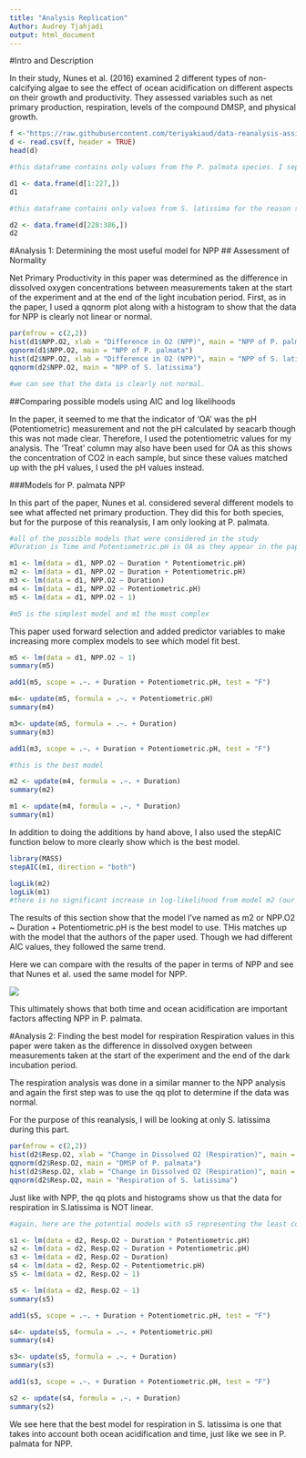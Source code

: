 ```yaml
---
title: "Analysis Replication"
Author: Audrey Tjahjadi
output: html_document
---
```

#Intro and Description

In their study, Nunes et al. (2016) examined 2 different types of non-calcifying algae to see the effect of ocean acidification on different aspects on their growth and productivity. They assessed variables such as net primary production, respiration, levels of the compound DMSP, and physical growth. 

```r
f <-"https://raw.githubusercontent.com/teriyakiaud/data-reanalysis-assignment/master/Nunes_2015(1).csv"
d <- read.csv(f, header = TRUE)
head(d)
```

```r
#this dataframe contains only values from the P. palmata species. I separated them because the paper states that each experiment and analysis for the 2 species was done separately.  

d1 <- data.frame(d[1:227,])
d1
```
```r
#this dataframe contains only values from S. latissima for the reason stated above.

d2 <- data.frame(d[228:386,])
d2
```

#Analysis 1: Determining the most useful model for NPP
## Assessment of Normality

Net Primary Productivity in this paper was determined as the difference in dissolved oxygen concentrations between measurements taken at the start of the experiment and at the end of the light incubation period.
First, as in the paper, I used a qqnorm plot along with a histogram to show that the data for NPP is clearly not linear or normal.  

```r
par(mfrow = c(2,2))
hist(d1$NPP.O2, xlab = "Difference in O2 (NPP)", main = "NPP of P. palmata")
qqnorm(d1$NPP.O2, main = "NPP of P. palmata")
hist(d2$NPP.O2, xlab = "Difference in O2 (NPP)", main = "NPP of S. latissima")
qqnorm(d2$NPP.O2, main = "NPP of S. latissima")

#we can see that the data is clearly not normal. 
```

##Comparing possible models using AIC and log likelihoods

In the paper, it seemed to me that the indicator of 'OA' was the pH (Potentiometric) measurement and not the pH calculated by seacarb though this was not made clear. Therefore, I used the potentiometric values for my analysis. The 'Treat' column may also have been used for OA as this shows the concentration of CO2 in each sample, but since these values matched up with the pH values, I used the pH values instead. 

###Models for P. palmata NPP

In this part of the paper, Nunes et al. considered several different models to see what affected net primary production. They did this for both species, but for the purpose of this reanalysis, I am only looking at P. palmata. 

```r
#all of the possible models that were considered in the study 
#Duration is Time and Potentiometric.pH is OA as they appear in the paper.

m1 <- lm(data = d1, NPP.O2 ~ Duration * Potentiometric.pH)
m2 <- lm(data = d1, NPP.O2 ~ Duration + Potentiometric.pH)
m3 <- lm(data = d1, NPP.O2 ~ Duration)
m4 <- lm(data = d1, NPP.O2 ~ Potentiometric.pH)
m5 <- lm(data = d1, NPP.O2 ~ 1)

#m5 is the simplest model and m1 the most complex
```

This paper used forward selection and added predictor variables to make increasing more complex models to see which model fit best. 

```r
m5 <- lm(data = d1, NPP.O2 ~ 1)
summary(m5)
```
```r
add1(m5, scope = .~. + Duration + Potentiometric.pH, test = "F")
```
```r
m4<- update(m5, formula = .~. + Potentiometric.pH)
summary(m4)
```
```r
m3<- update(m5, formula = .~. + Duration)
summary(m3)
```

```r
add1(m3, scope = .~. + Duration + Potentiometric.pH, test = "F")

#this is the best model
```
```r
m2 <- update(m4, formula = .~. + Duration)
summary(m2)
```
```r
m1 <- update(m4, formula = .~. * Duration)
summary(m1)
```
In addition to doing the additions by hand above, I also used the stepAIC function below to more clearly show which is the best model. 

```r
library(MASS)
stepAIC(m1, direction = "both")
```
```r
logLik(m2)
logLik(m1)
#there is no significant increase in log-likelihood from model m2 (our best model) to m1 (the most complex)
```
The results of this section show that the model I've named as m2 or NPP.O2 ~ Duration + Potentiometric.pH is the best model to use. THis matches up with the model that the authors of the paper used. Though we had different AIC values, they followed the same trend. 

Here we can compare with the results of the paper in terms of NPP and see that Nunes et al. used the same model for NPP. 

![](https://raw.githubusercontent.com/teriyakiaud/data-reanalysis-assignment/master/nunes.PNG)

This ultimately shows that both time and ocean acidification are important factors affecting NPP in P. palmata. 

#Analysis 2: Finding the best model for respiration
Respiration values in this paper were taken as the difference in dissolved oxygen between measurements taken at the start of the experiment and the end of the dark incubation period. 

The respiration analysis was done in a similar manner to the NPP analysis and again the first step was to use the qq plot to determine if the data was normal. 

For the purpose of this reanalysis, I will be looking at only S. latissima during this part. 

```r
par(mfrow = c(2,2))
hist(d2$Resp.O2, xlab = "Change in Dissolved O2 (Respiration)", main = "Respiration of P. palmata")
qqnorm(d2$Resp.O2, main = "DMSP of P. palmata")
hist(d2$Resp.O2, xlab = "Change in Dissolved O2 (Respiration)", main = "Respiration of S. latissima")
qqnorm(d2$Resp.O2, main = "Respiration of S. latissima")
```

Just like with NPP, the qq plots and histograms show us that the data for respiration in S.latissima is NOT linear. 

```r
#again, here are the potential models with s5 representing the least complex and s1 the most complex.

s1 <- lm(data = d2, Resp.O2 ~ Duration * Potentiometric.pH)
s2 <- lm(data = d2, Resp.O2 ~ Duration + Potentiometric.pH)
s3 <- lm(data = d2, Resp.O2 ~ Duration)
s4 <- lm(data = d2, Resp.O2 ~ Potentiometric.pH)
s5 <- lm(data = d2, Resp.O2 ~ 1)
```
```r
s5 <- lm(data = d2, Resp.O2 ~ 1)
summary(s5)
```
```r
add1(s5, scope = .~. + Duration + Potentiometric.pH, test = "F")
```
```r
s4<- update(s5, formula = .~. + Potentiometric.pH)
summary(s4)
```
```r
s3<- update(s5, formula = .~. + Duration)
summary(s3)
```
```r
add1(s3, scope = .~. + Duration + Potentiometric.pH, test = "F")

```
```r
s2 <- update(s4, formula = .~. + Duration)
summary(s2)
```
We see here that the best model for respiration in S. latissima is one that takes into account both ocean acidification and time, just like we see in P. palmata for NPP. 


